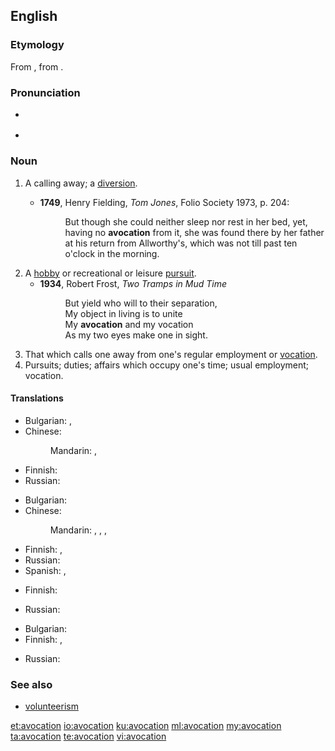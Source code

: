 ==English==
{{was wotd|2012|June|22}}
{{wikipedia}}

===Etymology===
From {{etyl|la|en}} {{term/t|la|āvocātiō||a distraction}}, from {{term/t|la|avocō||I call off, distract}}.

===Pronunciation===
* {{a|UK}} {{IPA|/avə(ʊ)ˈkeɪʃən/}}
* {{a|US}} {{IPA|/ævoʊˈkeɪʃən/|/ævəˈkeɪʃən/}}

===Noun===
{{en-noun}}

# {{context|obsolete|lang=en}} A calling away; a [[diversion]].
#* '''1749''', Henry Fielding, ''Tom Jones'', Folio Society 1973, p. 204:
#*: But though she could neither sleep nor rest in her bed, yet, having no '''avocation''' from it, she was found there by her father at his return from Allworthy's, which was not till past ten o'clock in the morning.
# A [[hobby]] or recreational or leisure [[pursuit]].
#* '''1934''', Robert Frost, ''Two Tramps in Mud Time''
#*:But yield who will to their separation,
#*:My object in living is to unite
#*:My '''avocation''' and my vocation
#*:As my two eyes make one in sight.
# That which calls one away from one's regular employment or [[vocation]].
# Pursuits; duties; affairs which occupy one's time; usual employment; vocation.

====Translations====
{{trans-top|calling away; diversion}}
* Bulgarian: {{t+|bg|развлечение}},  {{t-|bg|странично занимание}}
* Chinese:
*: Mandarin: {{t|cmn|娛樂|sc=Hani}}, {{t|cmn|娱乐|tr=yúlè|sc=Hani}}
{{trans-mid}}
* Finnish: {{t+|fi|juttu}}
* Russian: {{t+|ru|развлечение|n|tr=razvlečénije}}
{{trans-bottom}}

{{trans-top|hobby}}
* Bulgarian: {{t-|bg|хоби}}
* Chinese:
*: Mandarin: {{t|cmn|愛好|sc=Hani}}, {{t|cmn|爱好|tr=àihào|sc=Hani}}, {{t|cmn|興趣|sc=Hani}}, {{t|cmn|兴趣|tr=xìngqù|sc=Hani}}
{{trans-mid}}
* Finnish: {{t-|fi|harrastus}}, {{t+|fi|juttu}}
* Russian: {{t+|ru|хобби|n|tr=xóbbi}} {{qualifier|indeclinable}}
* Spanish: {{t+|es|pasatiempo|m}}, {{t+|es|afición|f}}
{{trans-bottom}}

{{trans-top|that which calls one away from one's regular employment or vocation}}
* Finnish: {{t+|fi|juttu}}
{{trans-mid}}
* Russian: {{t+|ru|развлечение|n|tr=razvlečénije}}
{{trans-bottom}}

{{trans-top|usual employment; vocation}}
* Bulgarian: {{t+|bg|призвание}}
* Finnish: {{t+|fi|työ}}, {{t+|fi|juttu}}
{{trans-mid}}
* Russian: {{t+|ru|призвание|n|tr=prizvánije}}
{{trans-bottom}}

===See also===
* [[volunteerism]]

[[et:avocation]]
[[io:avocation]]
[[ku:avocation]]
[[ml:avocation]]
[[my:avocation]]
[[ta:avocation]]
[[te:avocation]]
[[vi:avocation]]